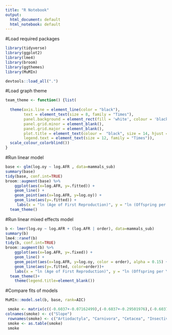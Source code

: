 ```yaml
---
title: "R Notebook"
output:
  html_document: default
  html_notebook: default
---
```


#Load required packages
```r
library(tidyverse)
library(ggplot2)
library(lme4)
library(broom)
library(ggthemes)
library(MuMIn)

devtools::load_all(".")
```

#Load graph theme
```r
team_theme <- function() {list(
  
  theme(axis.line = element_line(color = "black"),
        text = element_text(size = 8, family = "Times"),
        panel.background = element_rect(fill = 'white', colour = 'black'),
        panel.grid.minor = element_blank(),
        panel.grid.major = element_blank(),
        plot.title = element_text(colour =  "black", size = 14, hjust = 0.5),
        legend.text = element_text(size = 12, family = "Times")),
  scale_colour_colorblind())
}
```
#Run linear model
```r
base <- glm(log.oy ~ log.AFR , data=mammals_sub)
summary(base)
tidy(base, conf.int=TRUE)
broom::augment(base) %>%
    ggplot(aes(x=log.AFR, y=.fitted)) +
    geom_line() +
    geom_point(aes(x=log.AFR, y=log.oy)) +
    geom_line(aes(y=.fitted)) +
     labs(x = "ln (Age of First Reproduction)", y = "ln (Offspring per Year)")+
  team_theme()
```
#Run linear mixed effects model
```r
b <- lmer(log.oy ~ log.AFR + (log.AFR | order), data=mammals_sub)
summary(b)
lme4::ranef(b)
tidy(b, conf.int=TRUE)
broom::augment(b) %>%
    ggplot(aes(x=log.AFR, y=.fixed)) +
    geom_line() +
    geom_point(aes(x=log.AFR, y=log.oy, color = order), alpha = 0.15) +
    geom_line(aes(y=.fitted, color=order))+
    labs(x = "ln (Age of First Reproduction)", y = "ln (Offspring per Year)")+
  team_theme()+
    theme(legend.title=element_blank())
```
#Compare fits of models
```r
MuMIn::model.sel(b, base, rank=AIC)
```

```r
 smoke <- matrix(c((-0.6037+-0.07162499),(-0.6037+-0.29501976),(-0.6037+-0.11174519),(-0.6037+ 0.25183326),(-0.6037+0.42672130),(-0.6037+-0.28274597),(-0.6037+0.08258135)),ncol=1,byrow=TRUE)
colnames(smoke) <- c("Slope")
 rownames(smoke) <- c("Artiodactyla", "Carnivora", "Cetacea", "Insectivora", "Lagomopha", "Primates", "Rodentia")
 smoke <- as.table(smoke)
 smoke
```

